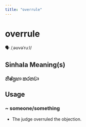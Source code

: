 ```yaml
---
title: "overrule"
---
```


# overrule

🗣️ /ˌəʊvəˈruːl/

## Sinhala Meaning(s)

### නිෂ්ප්‍රභා කරනවා

## Usage

### ~ someone/something

- The judge overruled the objection. 

